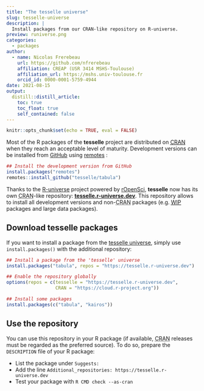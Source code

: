 ```yaml
---
title: "The tesselle universe"
slug: tesselle-universe
description: |
  Install packages from our CRAN-like repository on R-universe.
preview: runiverse.png
categories:
  - packages
author:
  - name: Nicolas Frerebeau
    url: https://github.com/nfrerebeau
    affiliation: CREAP (USR 3414 MSHS-Toulouse)
    affiliation_url: https://mshs.univ-toulouse.fr
    orcid_id: 0000-0001-5759-4944
date: 2021-08-15
output:
  distill::distill_article:
    toc: true
    toc_float: true
    self_contained: false
---
```


```r
knitr::opts_chunk$set(echo = TRUE, eval = FALSE)
```

Most of the R packages of the **tesselle** project are distributed on [<abbr title="Comprehensive R Archive Network">CRAN</abbr>](https://cran.r-project.org/) when they reach an acceptable level of maturity. Development versions can be installed from [GitHub](https://github.com/tesselle) using [remotes](https://remotes.r-lib.org) :

```r
## Install the development version from GitHub
install.packages("remotes")
remotes::install_github("tesselle/tabula")
```

Thanks to the [R-universe](https://ropensci.org/r-universe/) project powered by [rOpenSci](https://ropensci.org), **tesselle** now has its own <abbr title="Comprehensive R Archive Network">CRAN</abbr>-like repository: [**tesselle.r-universe.dev**](https://tesselle.r-universe.dev). This repository allows to install all development versions and non-<abbr title="Comprehensive R Archive Network">CRAN</abbr> packages (e.g. [<abbr title="work-in-progress">WIP</abbr>](https://www.repostatus.org/#wip) packages and large data packages).

## Download tesselle packages

If you want to install a package from the [tesselle universe](https://tesselle.r-universe.dev), simply use `install.packages()` with the additional repository:

```r
## Install a package from the 'tesselle' universe
install.packages("tabula", repos = "https://tesselle.r-universe.dev")
```

```r
## Enable the repository globally
options(repos = c(tesselle = "https://tesselle.r-universe.dev",
                  CRAN = "https://cloud.r-project.org"))

## Install some packages
install.packages(c("tabula", "kairos"))
```

## Use the repository

You can use this repository in your R package (if available, <abbr title="Comprehensive R Archive Network">CRAN</abbr> releases must be regarded as the preferred source). To do so, prepare the `DESCRIPTION` file of your R package:

* List the package under `Suggests:`
* Add the line `Additional_repositories: https://tesselle.r-universe.dev`
* Test your package with `R CMD check --as-cran`
